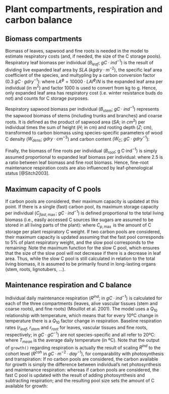 # Plant compartments, respiration and carbon balance

## Biomass compartments

Biomass of leaves, sapwood and fine roots is needed in the model to estimate respiratory costs (and, if needed, the size of the C storage pools). Respiratory leaf biomass per individual ($B_{leaf}$; $g C·ind^{-1}$) is the result of dividing live expanded leaf area by $SLA$ ($kg dry·m^{-2}$), the specific leaf area coefficient of the species, and multypling by a carbon conversion factor (0.3 $gC·g dry^{-1}$):
\begin{equation}
B_{leaf} = 0.3 \cdot 1000 \cdot LA^{\phi} / SLA
\end{equation}
where $LA^{\phi} = 10000 \cdot LAI^{\phi} / N$ is the expanded leaf area per individual (in m$^2$) and factor 1000 is used to convert from kg to g. Hence, only expanded leaf area has respiratory cost (i.e. winter resistance buds do not) and counts for C storage purposes. 

Respiratory sapwood biomass per individual ($B_{stem}$; $g C·ind^{-1}$) represents the sapwood biomass of stems (including trunks and branches) and coarse roots. It is defined as the product of sapwood area ($SA$; in $cm^2$) per individual times the sum of height ($H$; in cm) and rooting depth ($Z$; cm), transformed to carbon biomass using species-specific parameters of wood C density  ($W_{dens}$; $g dry·cm^{-3}$) and carbon content ($W_{C}$; $g C · g dry^{-1}$):
\begin{equation}
B_{stem} = SA\cdot (H + Z) \cdot W_{dens} \cdot W_{C}
\end{equation}

Finally, the biomass of fine roots per individual ($B_{root}$; g C·ind$^{-1}$) is simply assumed proportional to expanded leaf biomass per individual:
\begin{equation}
B_{root} = B_{leaf}/2.5
\end{equation}
where 2.5 is a ratio between leaf biomass and fine root biomass. Hence, fine-root maintenance respiration costs are also influenced by leaf-phenological status [@Sitch2003]. 

## Maximum capacity of C pools
If carbon pools are considered, their maximum capacity is updated at this point. If there is a single (fast) carbon pool, its maximum storage capacity per individual ($C_{fast,\max}$; $g C·ind^{-1}$) is defined proportional to the total living biomass (i.e., easily accessed C sources like sugars are assumed to be stored in all living parts of the plant):
\begin{equation}
C_{fast,\max} = C_{p,\max} \cdot (B_{leaf} + B_{stem} + B_{root})
\end{equation}
where $C_{p,\max}$ is the amount of C storage per plant respiratory C weight. If two carbon pools are considered, their maximum capacity is updated assuming that the fast pool corresponds to 5% of plant respiratory weight, and the slow pool corresponds to the remaining:
\begin{eqnarray}
C_{fast,\max} &=& 0.05 \cdot (B_{leaf} + B_{stem} + B_{root})\\
C_{slow,\max} &=& \max \left(C_{slow,\max},\, (C_{p, \max}-0.05) \cdot (B_{leaf} + B_{stem} + B_{root})\right)
\end{eqnarray}
Note the maximum function for the slow C pool, which ensures that the size of the slow pool will not decrease if there is a decrease in leaf area. Thus, while the slow C pool is still calculated in relation to the total living biomass, it is assumed to be primarily found in long-lasting organs (stem, roots, lignotubers, ...).

## Maintenance respiration and C balance
Individual daily maintenance respiration ($R^{ind}$; in $g C·ind^{-1}$) is calculated for each of the three compartments (leaves, alive vascular tissues (stem and coarse roots), and fine roots) (Mouillot et al. 2001).  The model uses a $Q_{10}$ relationship with temperature, which means that for every 10ºC change in temperature there is a $Q_{10}$ factor change in respiration. Baseline respiration rates ($r_{leaf}$, $r_{stem}$ and $r_{root}$ for leaves, vascular tissues and fine roots, respectively; in $gC·gC^{-1}$) are not species-specific and all refer to 20ºC:
\begin{eqnarray}
R_{leaf} &=& B_{leaf} \cdot r_{leaf} \cdot Q_{10}^{(T_{mean}-20)/10} \\
R_{stem} &=& B_{stem} \cdot r_{stem} \cdot Q_{10}^{(T_{mean}-20)/10} \\
R_{root} &=& B_{root} \cdot r_{root} \cdot Q_{10}^{(T_{mean}-20)/10} \\
R^{ind} &=& R_{leaf}+R_{stem}+R_{root}
\end{eqnarray}
where $T_{mean}$ is the average daily temperature (in ºC). Note that the output of `growth()` regarding respiration is actually the result of scaling $R^{ind}$ to the cohort level ($R^{coh}$ in $g C · m^{-2} · day^{-1}$), for comparability with photosynthesis and transpiration:
\begin{equation}
R^{coh} =  R^{ind} \cdot N / 10000
\end{equation}
If no carbon pools are considered, the carbon available for growth is simply the difference between individual's net photosynthesis and maintenance respiration:
\begin{equation}
C_{available} = \max(0,\, A_n^{ind} -  R^{ind})
\end{equation}
whereas if carbon pools are considered, the fast C pool is updated with the result of adding photosynthesis and subtracting respiration; and the resulting pool size sets the amount of C available for growth:
\begin{eqnarray}
C_{fast} &=& \max(0,\,C_{fast} + A_n^{ind} -  R^{ind})\\
C_{available} &=& C_{fast}
\end{eqnarray}

